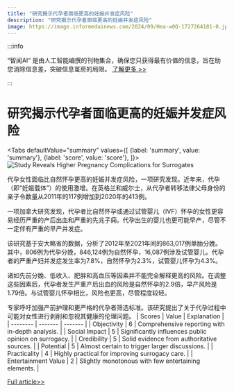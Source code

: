 ```yaml
---
title: "研究揭示代孕者面临更高的妊娠并发症风险"
description: "研究揭示代孕者面临更高的妊娠并发症风险"
image: https://image.informedainews.com/2024/09/Hea-w0Q-1727264181-0.jpg
---
```



:::info

“智闻AI“ 是由人工智能编撰的刊物集合，确保您只获得最有价值的信息，旨在助您消除信息差，突破信息茧房的局限。  [了解更多 >>](/)

:::

# 研究揭示代孕者面临更高的妊娠并发症风险


<Tabs
	defaultValue="summary"
	values={[
	{label: 'summary', value: 'summary'},
	{label: 'score', value: 'score'},
]}>
<TabItem value="summary">
<img
  src="https://image.informedainews.com/2024/09/Hea-w0Q-1727264181-0.jpg"
  alt="Study Reveals Higher Pregnancy Complications for Surrogates"
/>



代孕女性面临比自然怀孕更高的妊娠并发症风险，一项研究发现。近年来，代孕（即“妊娠载体”）的使用激增。在英格兰和威尔士，从代孕者转移法律父母身份的亲子令数量从2011年的117例增加到2020年的413例。

一项加拿大研究发现，代孕者比自然怀孕或通过试管婴儿（IVF）怀孕的女性更容易经历严重的产后出血和严重的先兆子痫。代孕出生的婴儿也更可能早产，尽管不一定伴有严重的早产并发症。

该研究基于安大略省的数据，分析了2012年至2021年间的863,017例单胎分娩。其中，806例为代孕分娩，846,124例为自然怀孕，16,087例涉及试管婴儿。代孕者的严重产妇并发症发生率为7.8%，自然怀孕为2.3%，试管婴儿怀孕为4.3%。

诸如先前分娩、低收入、肥胖和高血压等因素并不能完全解释更高的风险。在调整这些因素后，代孕者发生严重产后出血的风险是自然怀孕的2.9倍，早产风险是1.79倍。与试管婴儿怀孕相比，风险也更高，尽管程度较轻。

专家呼吁加强产前护理和更严格的代孕者筛选标准。该研究提出了关于代孕过程中可能对女性进行剥削和忽视其健康的伦理问题。
</TabItem>
<TabItem value="score">
	| Scores     | Value   | Explanation |
	| -------- | ------- | ------- |
	| Objectivity  | 6    | Comprehensive reporting with in-depth analysis.    |
	| Social Impact | 5     | Significantly influences public opinion on surrogacy.    |
	| Credibility    | 5    | Solid evidence from authoritative sources.    |
	| Potential    | 5    | Almost certain to trigger larger discussions.    |
	| Practicality    | 4    | Highly practical for improving surrogacy care.    |
	| Entertainment Value    | 2    | Slightly monotonous with few entertaining elements.    |
</TabItem>
</Tabs>

[Full article>>](https://www.theguardian.com/lifeandstyle/2024/sep/23/surrogates-face-higher-risk-of-pregnancy-complications-study-finds)
